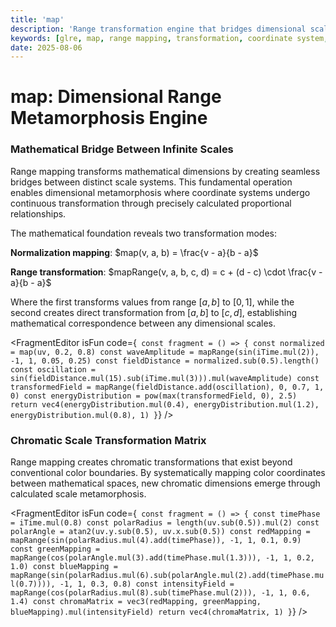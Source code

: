 ```yaml
---
title: 'map'
description: 'Range transformation engine that bridges dimensional scales, creating mathematical metamorphosis between infinite coordinate systems'
keywords: [glre, map, range mapping, transformation, coordinate system, dimensional bridge, mathematical metamorphosis]
date: 2025-08-06
---
```



# map: Dimensional Range Metamorphosis Engine

### Mathematical Bridge Between Infinite Scales

Range mapping transforms mathematical dimensions by creating seamless bridges between distinct scale systems. This fundamental operation enables dimensional metamorphosis where coordinate systems undergo continuous transformation through precisely calculated proportional relationships.

The mathematical foundation reveals two transformation modes:

**Normalization mapping**: $map(v, a, b) = \frac{v - a}{b - a}$

**Range transformation**: $mapRange(v, a, b, c, d) = c + (d - c) \cdot \frac{v - a}{b - a}$

Where the first transforms values from range $[a, b]$ to $[0, 1]$, while the second creates direct transformation from $[a, b]$ to $[c, d]$, establishing mathematical correspondence between any dimensional scales.

<FragmentEditor
        isFun
        code={`
const fragment = () => {
        const normalized = map(uv, 0.2, 0.8)
        const waveAmplitude = mapRange(sin(iTime.mul(2)), -1, 1, 0.05, 0.25)
        const fieldDistance = normalized.sub(0.5).length()
        const oscillation = sin(fieldDistance.mul(15).sub(iTime.mul(3))).mul(waveAmplitude)
        const transformedField = mapRange(fieldDistance.add(oscillation), 0, 0.7, 1, 0)
        const energyDistribution = pow(max(transformedField, 0), 2.5)
        return vec4(energyDistribution.mul(0.4), energyDistribution.mul(1.2), energyDistribution.mul(0.8), 1)
}`}
/>

### Chromatic Scale Transformation Matrix

Range mapping creates chromatic transformations that exist beyond conventional color boundaries. By systematically mapping color coordinates between mathematical spaces, new chromatic dimensions emerge through calculated scale metamorphosis.

<FragmentEditor
        isFun
        code={`
const fragment = () => {
        const timePhase = iTime.mul(0.8)
        const polarRadius = length(uv.sub(0.5)).mul(2)
        const polarAngle = atan2(uv.y.sub(0.5), uv.x.sub(0.5))
        const redMapping = mapRange(sin(polarRadius.mul(4).add(timePhase)), -1, 1, 0.1, 0.9)
        const greenMapping = mapRange(cos(polarAngle.mul(3).add(timePhase.mul(1.3))), -1, 1, 0.2, 1.0)
        const blueMapping = mapRange(sin(polarRadius.mul(6).sub(polarAngle.mul(2).add(timePhase.mul(0.7)))), -1, 1, 0.3, 0.8)
        const intensityField = mapRange(cos(polarRadius.mul(8).sub(timePhase.mul(2))), -1, 1, 0.6, 1.4)
        const chromaMatrix = vec3(redMapping, greenMapping, blueMapping).mul(intensityField)
        return vec4(chromaMatrix, 1)
}`}
/>
